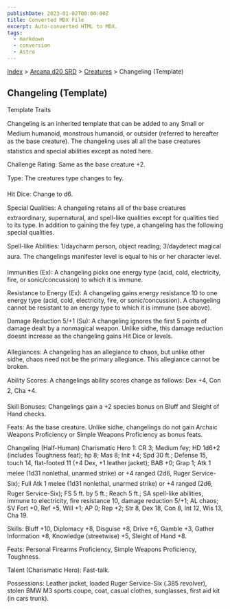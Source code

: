 ```yaml
---
publishDate: 2023-01-02T00:00:00Z
title: Converted MDX File
excerpt: Auto-converted HTML to MDX.
tags:
  - markdown
  - conversion
  - Astro
---
```






[Index](-index) > [Arcana d20 SRD](arcana-d20-srd-index) > [Creatures](arcana-d20-srd-creatures-index) > Changeling (Template)




## Changeling (Template)


Template Traits



Changeling is an inherited template that can be added to any Small or Medium humanoid, monstrous humanoid, or outsider (referred to hereafter as the base creature). The changeling uses all all the base creatures statistics and special abilities except as noted here.


Challenge Rating: Same as the base creature +2.


Type: The creatures type changes to fey.


Hit Dice: Change to d6.


Special Qualities: A changeling retains all of the base creatures extraordinary, supernatural, and spell-like qualities except for qualities tied to its type. In addition to gaining the fey type, a changeling has the following special qualities.


Spell-like Abilities: 1/daycharm person, object reading; 3/daydetect magical aura. The changelings manifester level is equal to his or her character level.


Immunities (Ex): A changeling picks one energy type (acid, cold, electricity, fire, or sonic/concussion) to which it is immune.


Resistance to Energy (Ex): A changeling gains energy resistance 10 to one energy type (acid, cold, electricity, fire, or sonic/concussion). A changeling cannot be resistant to an energy type to which it is immune (see above).


Damage Reduction 5/+1 (Su): A changeling ignores the first 5 points of damage dealt by a nonmagical weapon. Unlike sidhe, this damage reduction doesnt increase as the changeling gains Hit Dice or levels.


Allegiances: A changeling has an allegiance to chaos, but unlike other sidhe, chaos need not be the primary allegiance. This allegiance cannot be broken.


Ability Scores: A changelings ability scores change as follows: Dex +4, Con 2, Cha +4.


Skill Bonuses: Changelings gain a +2 species bonus on Bluff and Sleight of Hand checks.


Feats: As the base creature. Unlike sidhe, changelings do not gain Archaic Weapons Proficiency or Simple Weapons Proficiency as bonus feats.


Changeling (Half-Human) Charismatic Hero 1: CR 3; Medium fey; HD 1d6+2 (includes Toughness feat); hp 8; Mas 8; Init +4; Spd 30 ft.; Defense 15, touch 14, flat-footed 11 (+4 Dex, +1 leather jacket); BAB +0; Grap 1; Atk 1 melee (1d31 nonlethal, unarmed strike) or +4 ranged (2d6, Ruger Service-Six); Full Atk 1 melee (1d31 nonlethal, unarmed strike) or +4 ranged (2d6, Ruger Service-Six); FS 5 ft. by 5 ft.; Reach 5 ft.; SA spell-like abilities, immune to electricity, fire resistance 10, damage reduction 5/+1; AL chaos; SV Fort +0, Ref +5, Will +1; AP 0; Rep +2; Str 8, Dex 18, Con 8, Int 12, Wis 13, Cha 19.


Skills: Bluff +10, Diplomacy +8, Disguise +8, Drive +6, Gamble +3, Gather Information +8, Knowledge (streetwise) +5, Sleight of Hand +8.


Feats: Personal Firearms Proficiency, Simple Weapons Proficiency, Toughness.


Talent (Charismatic Hero): Fast-talk.


Possessions: Leather jacket, loaded Ruger Service-Six (.385 revolver), stolen BMW M3 sports coupe, coat, casual clothes, sunglasses, first aid kit (in cars trunk).




